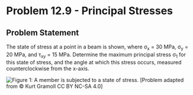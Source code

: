 # Problem 12.9 - Principal Stresses {.unnumbered}

## Problem Statement

The state of stress at a point in a beam is shown, where σ<sub>x</sub> = 30 MPa, σ<sub>y</sub> = 20 MPa, and τ<sub>xy</sub> = 15 MPa. Determine the maximum principal stress σ<sub>1</sub> for this state of stress, and the angle at which this stress occurs, measured counterclockwise from the x-axis.

![Figure 1: A member is subjected to a state of stress. ](images/508.png){fig-alt="A member is subjected to a state of stress caused by sigma_x, sigma_y, and tau_xy."}
\[Problem adapted from © Kurt Gramoll CC BY NC-SA 4.0\]